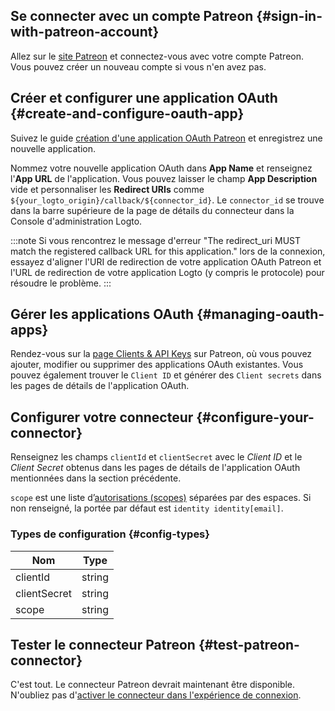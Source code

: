 ## Se connecter avec un compte Patreon \{#sign-in-with-patreon-account}

Allez sur le [site Patreon](https://www.patreon.com/) et connectez-vous avec votre compte Patreon. Vous pouvez créer un nouveau compte si vous n'en avez pas.

## Créer et configurer une application OAuth \{#create-and-configure-oauth-app}

Suivez le guide [création d'une application OAuth Patreon](https://www.patreon.com/portal/registration/register-clients) et enregistrez une nouvelle application.

Nommez votre nouvelle application OAuth dans **App Name** et renseignez l'**App URL** de l'application. Vous pouvez laisser le champ **App Description** vide et personnaliser les **Redirect URIs** comme `${your_logto_origin}/callback/${connector_id}`. Le `connector_id` se trouve dans la barre supérieure de la page de détails du connecteur dans la Console d'administration Logto.

:::note
Si vous rencontrez le message d'erreur "The redirect_uri MUST match the registered callback URL for this application." lors de la connexion, essayez d'aligner l'URI de redirection de votre application OAuth Patreon et l'URL de redirection de votre application Logto (y compris le protocole) pour résoudre le problème.
:::

## Gérer les applications OAuth \{#managing-oauth-apps}

Rendez-vous sur la [page Clients & API Keys](https://www.patreon.com/portal/registration/register-clients) sur Patreon, où vous pouvez ajouter, modifier ou supprimer des applications OAuth existantes. Vous pouvez également trouver le `Client ID` et générer des `Client secrets` dans les pages de détails de l'application OAuth.

## Configurer votre connecteur \{#configure-your-connector}

Renseignez les champs `clientId` et `clientSecret` avec le _Client ID_ et le _Client Secret_ obtenus dans les pages de détails de l'application OAuth mentionnées dans la section précédente.

`scope` est une liste d’[autorisations (scopes)](https://docs.patreon.com/#scopes) séparées par des espaces. Si non renseigné, la portée par défaut est `identity identity[email]`.

### Types de configuration \{#config-types}

| Nom          | Type   |
| ------------ | ------ |
| clientId     | string |
| clientSecret | string |
| scope        | string |

## Tester le connecteur Patreon \{#test-patreon-connector}

C'est tout. Le connecteur Patreon devrait maintenant être disponible. N'oubliez pas d'[activer le connecteur dans l'expérience de connexion](https://docs.logto.io/docs/recipes/configure-connectors/social-connector/enable-social-sign-in/).
